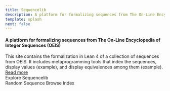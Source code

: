 ```yaml
---
title: Sequencelib
description: A platform for formalizing sequences from The On-Line Encyclopedia of Integer Sequences (OEIS).
template: splash
next: false
---
```



#### A platform for formalizing sequences from The On-Line Encyclopedia of Integer Sequences (OEIS)

<div class="relative">
  This site contains the formalization in Lean 4 of a collection of sequences from
  OEIS. It includes metaprogramming tools that index the sequences, display values
  (example), and display equivalences among them (example).
  <a href="/getting_started/about">
    <span class="badge absolute -right-0 -bottom-0 badge-outline badge-primary">
      Read more
      <Icon name="right-arrow" class="mt-0" />
    </span>
  </a>
</div>

<div class="sl-flex justify-center mt-12 text-2xl">
  Explore Sequencelib
</div>
<div class="sl-flex justify-center mt-4">
  <Search />
</div>
<div class="sl-flex justify-center mt-0">
  <LinkButton href="/random">
    Random Sequence
  </LinkButton>
  <LinkButton href="/all_sequences">
    Browse Index
  </LinkButton>
</div>

